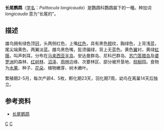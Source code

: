 {{Speciesbox
| taxon = Psittacula longicauda
| authority = Boddaert, 1783
| image = Psittacula longicauda - Barraband.jpg
| status = NT
| status_system = IUCN3.1
| status_ref = <ref>{{IUCN|id=22685513 |title=''Psittacula longicauda'' |assessors=[[BirdLife_International|BirdLife International]] |version=2013.2 |year=2012 |accessdate=26 November 2013}}</ref>
}}
'''长尾鹦鹉'''（[[学名|学名]]：''Psittacula longicauda''）是鸚鵡科鸚鵡屬下的一種。种加词 ''longicauda'' 意为“长尾的”。

== 描述 ==
雄鸟拥有绿色顶[[冠|冠]]，头两侧红色，上嘴[[红色|红色]]，具有黑色[[颊|颊]]纹，胸绿色，上背浅蓝，尾尖端黄色，两翼淡蓝。雌鸟黑色嘴，髭须偏绿，背上无蓝色。黄色[[翼|翼]]衬，黄绿[[虹膜|虹膜]]。叫声刺耳。分布在[[马来西亚半岛|马来西亚半岛]]、安达曼群岛、尼科巴群岛、[[苏门答腊岛|苏门答腊岛]]及[[婆罗洲|婆罗洲]]的森林、[[红树林|红树林]]、[[沼泽|沼泽]]、[[雨林|雨林]]边缘、次要林区、部分被开垦地、[[棕榈|棕榈]]园。食物为[[水果|水果]]、种子、[[花朵|花朵]]、植物嫩芽、树木嫩叶。

繁殖期2-5月，每次产卵4、5枚，孵化期23天，羽化期7周，幼鸟在离巢14天后独立。

== 参考资料 ==
{{Reflist}}
* [https://web.archive.org/web/20090317055801/http://www.nre.cn/readarticle/htm/47/2003_9_2_392.html 长尾鹦鹉]

{{taxonbar}}
[[Category:鹦鹉属|C]]
[[Category:1783年描述的鸟类|C]]